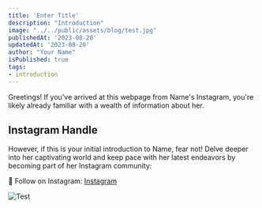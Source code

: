 ```yaml
---
title: 'Enter Title'
description: "Introduction"
image: "../../public/assets/blog/test.jpg"
publishedAt: '2023-08-20'
updatedAt: '2023-08-20'
author: "Your Name"
isPublished: true
tags:
- introduction
---
```


Greetings! If you've arrived at this webpage from Name's Instagram, you're likely already familiar with a wealth of information about her. 

## Instagram Handle
However, if this is your initial introduction to Name, fear not! Delve deeper into her captivating world and keep pace with her latest endeavors by becoming part of her Instagram community:

📸 Follow on Instagram: [Instagram](https://www.instagram.com/)

![Test](/assets/blog/test.jpg)



